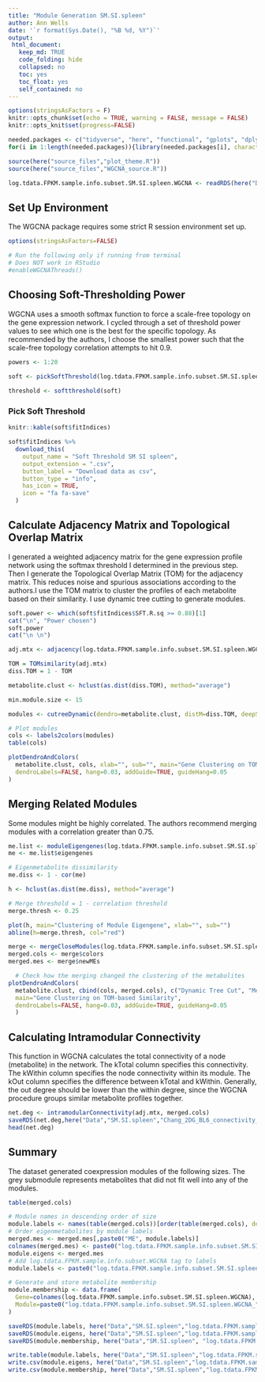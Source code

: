 ```yaml
---
title: "Module Generation SM.SI.spleen"
author: Ann Wells
date: '`r format(Sys.Date(), "%B %d, %Y")`'
output:
 html_document:
   keep_md: TRUE
   code_folding: hide
   collapsed: no
   toc: yes
   toc_float: yes
   self_contained: no
---
```



```r
options(stringsAsFactors = F)
knitr::opts_chunk$set(echo = TRUE, warning = FALSE, message = FALSE)
knitr::opts_knit$set(progress=FALSE)

needed.packages <- c("tidyverse", "here", "functional", "gplots", "dplyr", "GeneOverlap", "R.utils", "reshape2","magrittr","data.table", "RColorBrewer","preprocessCore", "ARTool","emmeans", "phia", "gProfileR", "WGCNA", "xtable","downloadthis")
for(i in 1:length(needed.packages)){library(needed.packages[i], character.only = TRUE)}

source(here("source_files","plot_theme.R"))
source(here("source_files","WGCNA_source.R"))
```

```r
log.tdata.FPKM.sample.info.subset.SM.SI.spleen.WGCNA <- readRDS(here("Data","SM.SI.spleen","log.tdata.FPKM.sample.info.subset.SM.SI.spleen.missing.WGCNA.RData"))
```

## Set Up Environment

The WGCNA package requires some strict R session environment set up.

```r
options(stringsAsFactors=FALSE)

# Run the following only if running from terminal
# Does NOT work in RStudio
#enableWGCNAThreads()
```

## Choosing Soft-Thresholding Power {.tabset .tabset-fade .tabset-pills}

WGCNA uses a smooth softmax function to force a scale-free topology on the gene expression network. I cycled through a set of threshold power values to see which one is the best for the specific topology. As recommended by the authors, I choose the smallest power such that the scale-free topology correlation attempts to hit 0.9.

```r
powers <- 1:20
  
soft <- pickSoftThreshold(log.tdata.FPKM.sample.info.subset.SM.SI.spleen.WGCNA, powerVector=powers, verbose=0)
```

```r
threshold <- softthreshold(soft)

```

### Pick Soft Threshold

```r
knitr::kable(soft$fitIndices)

soft$fitIndices %>%
  download_this(
    output_name = "Soft Threshold SM SI spleen",
    output_extension = ".csv",
    button_label = "Download data as csv",
    button_type = "info",
    has_icon = TRUE,
    icon = "fa fa-save"
  )
```

## Calculate Adjacency Matrix and Topological Overlap Matrix

I generated a weighted adjacency matrix for the gene expression profile network using the softmax threshold I determined in the previous step. Then I generate the Topological Overlap Matrix (TOM) for the adjacency matrix. This reduces noise and spurious associations according to the authors.I use the TOM matrix to cluster the profiles of each metabolite based on their similarity. I use dynamic tree cutting to generate modules. 

```r
soft.power <- which(soft$fitIndices$SFT.R.sq >= 0.88)[1]
cat("\n", "Power chosen") 
soft.power
cat("\n \n")

adj.mtx <- adjacency(log.tdata.FPKM.sample.info.subset.SM.SI.spleen.WGCNA, power=soft.power)

TOM = TOMsimilarity(adj.mtx)
diss.TOM = 1 - TOM

metabolite.clust <- hclust(as.dist(diss.TOM), method="average")

min.module.size <- 15

modules <- cutreeDynamic(dendro=metabolite.clust, distM=diss.TOM, deepSplit=2, pamRespectsDendro=FALSE, minClusterSize=min.module.size)

# Plot modules
cols <- labels2colors(modules)
table(cols)

plotDendroAndColors(
  metabolite.clust, cols, xlab="", sub="", main="Gene Clustering on TOM-based Similarity", 
  dendroLabels=FALSE, hang=0.03, addGuide=TRUE, guideHang=0.05
)
```

## Merging Related Modules

Some modules might be highly correlated. The authors recommend merging modules with a correlation greater than 0.75.

```r
me.list <- moduleEigengenes(log.tdata.FPKM.sample.info.subset.SM.SI.spleen.WGCNA, colors=cols) 
me <- me.list$eigengenes

# Eigenmetabolite dissimilarity
me.diss <- 1 - cor(me)

h <- hclust(as.dist(me.diss), method="average")

# Merge threshold = 1 - correlation threshold
merge.thresh <- 0.25

plot(h, main="Clustering of Module Eigengene", xlab="", sub="")
abline(h=merge.thresh, col="red")

merge <- mergeCloseModules(log.tdata.FPKM.sample.info.subset.SM.SI.spleen.WGCNA, cols, cutHeight=merge.thresh, verbose=0)
merged.cols <- merge$colors
merged.mes <- merge$newMEs

  # Check how the merging changed the clustering of the metabolites
plotDendroAndColors(
  metabolite.clust, cbind(cols, merged.cols), c("Dynamic Tree Cut", "Merged Dynamic"), xlab="", sub="", 
  main="Gene Clustering on TOM-based Similarity", 
  dendroLabels=FALSE, hang=0.03, addGuide=TRUE, guideHang=0.05
  )
```

## Calculating Intramodular Connectivity

This function in WGCNA calculates the total connectivity of a node (metabolite) in the network. The kTotal column specifies this connectivity. The kWithin column specifies the node connectivity within its module. The kOut column specifies the difference between kTotal and kWithin. Generally, the out degree should be lower than the within degree, since the WGCNA procedure groups similar metabolite profiles together.

```r
net.deg <- intramodularConnectivity(adj.mtx, merged.cols)
saveRDS(net.deg,here("Data","SM.SI.spleen","Chang_2DG_BL6_connectivity_SM_SI_spleen.RData"))
head(net.deg)
```

## Summary


The dataset generated coexpression modules of the following sizes. The grey submodule represents metabolites that did not fit well into any of the modules. 

```r
table(merged.cols)
```

```r
# Module names in descending order of size
module.labels <- names(table(merged.cols))[order(table(merged.cols), decreasing=T)]
# Order eigenmetabolites by module labels
merged.mes <- merged.mes[,paste0("ME", module.labels)]
colnames(merged.mes) <- paste0("log.tdata.FPKM.sample.info.subset.SM.SI.spleen.WGCNA_", module.labels)
module.eigens <- merged.mes
# Add log.tdata.FPKM.sample.info.subset.WGCNA tag to labels
module.labels <- paste0("log.tdata.FPKM.sample.info.subset.SM.SI.spleen.WGCNA_", module.labels)

# Generate and store metabolite membership
module.membership <- data.frame(
  Gene=colnames(log.tdata.FPKM.sample.info.subset.SM.SI.spleen.WGCNA),
  Module=paste0("log.tdata.FPKM.sample.info.subset.SM.SI.spleen.WGCNA_", merged.cols)
)

saveRDS(module.labels, here("Data","SM.SI.spleen","log.tdata.FPKM.sample.info.subset.SM.SI.spleen.WGCNA.module.labels.RData"))
saveRDS(module.eigens, here("Data","SM.SI.spleen","log.tdata.FPKM.sample.info.subset.SM.SI.spleen.WGCNA.module.eigens.RData"))
saveRDS(module.membership, here("Data","SM.SI.spleen", "log.tdata.FPKM.sample.info.subset.SM.SI.spleen.WGCNA.module.membership.RData"))

write.table(module.labels, here("Data","SM.SI.spleen","log.tdata.FPKM.sample.info.subset.SM.SI.spleen.WGCNA.module.labels.csv"), row.names=F, col.names=F, sep=",")
write.csv(module.eigens, here("Data","SM.SI.spleen","log.tdata.FPKM.sample.info.subset.SM.SI.spleen.WGCNA.module.eigens.csv"))
write.csv(module.membership, here("Data","SM.SI.spleen","log.tdata.FPKM.sample.info.subset.SM.SI.spleen.WGCNA.module.membership.csv"), row.names=F)
```

